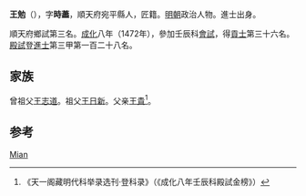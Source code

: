 '''王勉'''（{{bd|1438年||？}}），字'''時藎'''，順天府宛平縣人，匠籍。[[明朝|明朝]]政治人物。進士出身。

順天府鄉試第三名。[[成化|成化]]八年（1472年），參加壬辰科[[會試|會試]]，得[[貢士|貢士]]第三十六名。[[殿試|殿試]]登[[進士|進士]]第三甲第一百二十八名。

== 家族 ==
曾祖父[[王志道|王志道]]。祖父[[王日新|王日新]]。父亲[[王貴|王貴]]<ref>《天一阁藏明代科举录选刊·登科录》（《成化八年壬辰科殿試金榜》）</ref>。

== 参考 ==
{{reflist}}

{{明朝人物小作品}}
{{成化八年壬辰科殿試金榜}}

{{Authority control}}
{{DEFAULTSORT:Wang王}}
[[Category:王姓|Mian]]